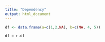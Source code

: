 ```yaml
---
title: "Dependency"
output: html_document
---
```


```r
df <- data.frame(a=c(1,2,NA), b=c(NA, 4, 5))
```

```python
df = r.df
```
